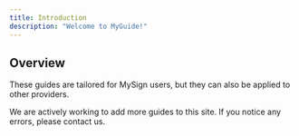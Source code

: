 ```yaml
---
title: Introduction
description: "Welcome to MyGuide!"
---
```


## Overview

These guides are tailored for MySign users, but they can also be applied to other providers.

<Tip>
  We are actively working to add more guides to this site. If you notice any
  errors, please contact us.
</Tip>

